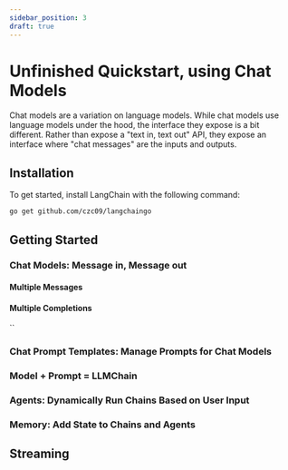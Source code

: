 ```yaml
---
sidebar_position: 3
draft: true
---
```


# Unfinished Quickstart, using Chat Models

Chat models are a variation on language models.
While chat models use language models under the hood, the interface they expose is a bit different.
Rather than expose a "text in, text out" API, they expose an interface where "chat messages" are the inputs and outputs.

## Installation

To get started, install LangChain with the following command:

```bash 
go get github.com/czc09/langchaingo
```

## Getting Started


### Chat Models: Message in, Message out


#### Multiple Messages


#### Multiple Completions

``

### Chat Prompt Templates: Manage Prompts for Chat Models


### Model + Prompt = LLMChain


### Agents: Dynamically Run Chains Based on User Input


### Memory: Add State to Chains and Agents

## Streaming
